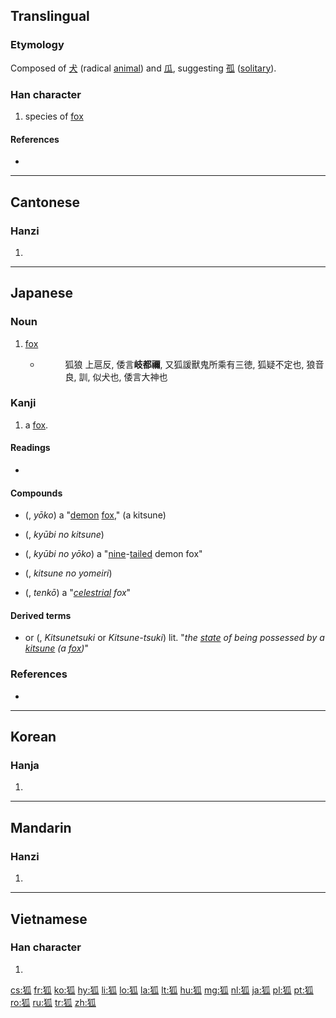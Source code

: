 ==Translingual==

===Etymology===
Composed of [[犬]] (radical [[animal]]) and [[瓜]], suggesting [[孤]] ([[solitary]]).

===Han character===
{{Han char|rn=94|rad=犬|as=05|sn=8|four=4223<sub>0</sub>|canj=大竹竹女人 (KHHVO)}}

# species of [[fox]]

====References====
* {{Han ref|kx=0708.290|dkj=20333|dj=1121.120|hdz=21340.140|uh=72D0|ud=29392|bh=AAB0|bd=43696}}

----

==Cantonese==

===Hanzi===
{{yue-hanzi|jyut=|y=wu4}}

# {{defn|lang=yue|sort=犬05}}

----

==Japanese==

===Noun===
{{ja-noun|k|hira=きつね|rom=kitsune}}

# [[fox]]
#* {{RQ:Shin'yaku Kegonkyō Ongi Shiki}}
#*: 狐狼 上扈反, 倭言'''岐都禰''', 又狐諼獸鬼所乘有三徳, 狐疑不定也, 狼音良, 訓, 似犬也, 倭言大神也

===Kanji===
{{ja-kanji|rs=犬05|grade=}}

# a [[fox]].

====Readings====
* {{ja-readings|on={{l|ja|こ}} (kō)|kun={{l|ja|きつね}} (kitsune)}}

==== Compounds ====
* {{l|ja|妖狐}} ({{l|ja|ようこ}}, ''yōko'') a "[[demon]] [[fox]]," (a kitsune)
* {{l|ja|九尾の狐}} ({{l|ja|きゅうびのきつね}}, ''kyūbi no kitsune'')
* {{l|ja|九尾の妖狐}} ({{l|ja|きゅうびのようこ}}, ''kyūbi no yōko'') a "[[nine]]-[[tail]]ed demon fox"
* {{l|ja|狐の嫁入り}} ({{l|ja|きつねのよめいり}}, ''kitsune no yomeiri'')
* {{l|ja|天狐}} ({{l|ja|てんこ}}, ''tenkō'') a "''[[celestrial]] fox''"

==== Derived terms ====
* {{l|ja|狐憑き}} or {{l|ja|狐付き}} ({{l|ja|きつねつくき}}, ''Kitsunetsuki'' or ''Kitsune-tsuki'') lit. "''the [[state]] of being possessed by a [[kitsune]] (a [[fox]])''"

===References===
* {{R:Nara Ibun 3}}

----

==Korean==

===Hanja===
{{ko-hanja|hangeul=[[호]]|eumhun=|rv=ho|mr=ho|y=ho}}

# {{defn|lang=ko|sort=犬05}}

----

==Mandarin==

===Hanzi===
{{cmn-hanzi|pin=[[hú]] ([[hu2]])|wg=hu<sup>2</sup>}}

# {{defn|lang=cmn|sort=犬05}}

----

==Vietnamese==

===Han character===
{{vi-hantu|[[hồ]]|rs=犬05}}

# {{defn|lang=vi|sort=犬05}}

[[cs:狐]]
[[fr:狐]]
[[ko:狐]]
[[hy:狐]]
[[li:狐]]
[[lo:狐]]
[[la:狐]]
[[lt:狐]]
[[hu:狐]]
[[mg:狐]]
[[nl:狐]]
[[ja:狐]]
[[pl:狐]]
[[pt:狐]]
[[ro:狐]]
[[ru:狐]]
[[tr:狐]]
[[zh:狐]]